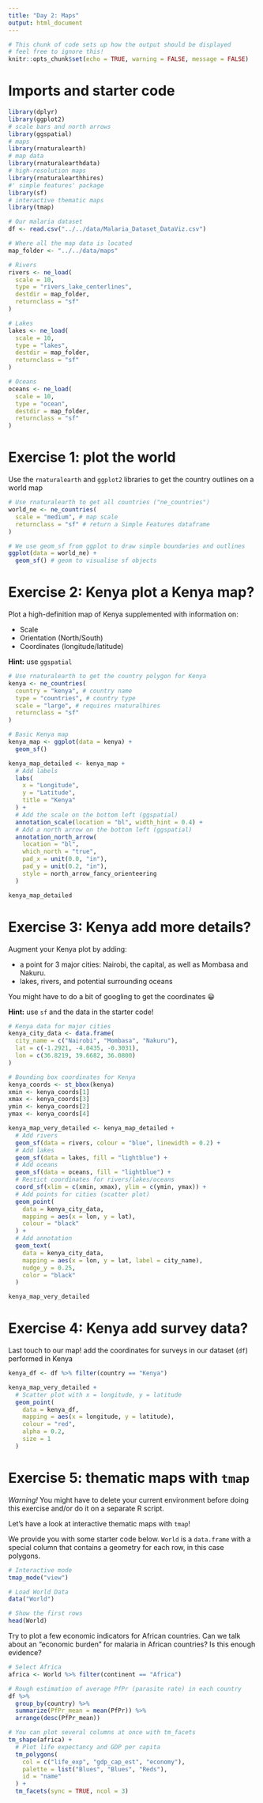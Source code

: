 ```yaml
---
title: "Day 2: Maps"
output: html_document
---
```


```r
# This chunk of code sets up how the output should be displayed
# feel free to ignore this!
knitr::opts_chunk$set(echo = TRUE, warning = FALSE, message = FALSE)
```

# Imports and starter code

```r
library(dplyr)
library(ggplot2)
# scale bars and north arrows
library(ggspatial)
# maps
library(rnaturalearth)
# map data
library(rnaturalearthdata)
# high-resolution maps
library(rnaturalearthhires)
#' simple features' package
library(sf)
# interactive thematic maps
library(tmap)

# Our malaria dataset
df <- read.csv("../../data/Malaria_Dataset_DataViz.csv")

# Where all the map data is located
map_folder <- "../../data/maps"

# Rivers
rivers <- ne_load(
  scale = 10,
  type = "rivers_lake_centerlines",
  destdir = map_folder,
  returnclass = "sf"
)

# Lakes
lakes <- ne_load(
  scale = 10,
  type = "lakes",
  destdir = map_folder,
  returnclass = "sf"
)

# Oceans
oceans <- ne_load(
  scale = 10,
  type = "ocean",
  destdir = map_folder,
  returnclass = "sf"
)
```

# Exercise 1: plot the world

Use the ```rnaturalearth``` and ```ggplot2``` libraries to get the country outlines on a world map

```r
# Use rnaturalearth to get all countries ("ne_countries")
world_ne <- ne_countries(
  scale = "medium", # map scale
  returnclass = "sf" # return a Simple Features dataframe
)

# We use geom_sf from ggplot to draw simple boundaries and outlines
ggplot(data = world_ne) +
  geom_sf() # geom to visualise sf objects
```

# Exercise 2: Kenya plot a Kenya map?

Plot a high-definition map of Kenya supplemented with information on:

 * Scale
 * Orientation (North/South)
 * Coordinates (longitude/latitude)

**Hint:** use ```ggspatial```

```r
# Use rnaturalearth to get the country polygon for Kenya
kenya <- ne_countries(
  country = "kenya", # country name
  type = "countries", # country type
  scale = "large", # requires rnaturalhires
  returnclass = "sf"
)

# Basic Kenya map
kenya_map <- ggplot(data = kenya) +
  geom_sf()

kenya_map_detailed <- kenya_map +
  # Add labels
  labs(
    x = "Longitude",
    y = "Latitude",
    title = "Kenya"
  ) +
  # Add the scale on the bottom left (ggspatial)
  annotation_scale(location = "bl", width_hint = 0.4) +
  # Add a north arrow on the bottom left (ggspatial)
  annotation_north_arrow(
    location = "bl",
    which_north = "true",
    pad_x = unit(0.0, "in"),
    pad_y = unit(0.2, "in"),
    style = north_arrow_fancy_orienteering
  )

kenya_map_detailed
```

# Exercise 3: Kenya add more details?

Augment your Kenya plot by adding:

 * a point for 3 major cities: Nairobi, the capital, as well as Mombasa and Nakuru.
 * lakes, rivers, and potential surrounding oceans

You might have to do a bit of googling to get the coordinates 😀

**Hint:** use ```sf``` and the data in the starter code!

```r
# Kenya data for major cities
kenya_city_data <- data.frame(
  city_name = c("Nairobi", "Mombasa", "Nakuru"),
  lat = c(-1.2921, -4.0435, -0.3031),
  lon = c(36.8219, 39.6682, 36.0800)
)

# Bounding box coordinates for Kenya
kenya_coords <- st_bbox(kenya)
xmin <- kenya_coords[1]
xmax <- kenya_coords[3]
ymin <- kenya_coords[2]
ymax <- kenya_coords[4]

kenya_map_very_detailed <- kenya_map_detailed +
  # Add rivers
  geom_sf(data = rivers, colour = "blue", linewidth = 0.2) +
  # Add lakes
  geom_sf(data = lakes, fill = "lightblue") +
  # Add oceans
  geom_sf(data = oceans, fill = "lightblue") +
  # Restict coordinates for rivers/lakes/oceans
  coord_sf(xlim = c(xmin, xmax), ylim = c(ymin, ymax)) +
  # Add points for cities (scatter plot)
  geom_point(
    data = kenya_city_data,
    mapping = aes(x = lon, y = lat),
    colour = "black"
  ) +
  # Add annotation
  geom_text(
    data = kenya_city_data,
    mapping = aes(x = lon, y = lat, label = city_name),
    nudge_y = 0.25,
    color = "black"
  )

kenya_map_very_detailed
```

# Exercise 4: Kenya add survey data?

Last touch to our map! add the coordinates for surveys in our dataset (```df```) performed in Kenya

```r
kenya_df <- df %>% filter(country == "Kenya")

kenya_map_very_detailed +
  # Scatter plot with x = longitude, y = latitude
  geom_point(
    data = kenya_df,
    mapping = aes(x = longitude, y = latitude),
    colour = "red",
    alpha = 0.2,
    size = 1
  )
```

# Exercise 5: thematic maps with ```tmap```

*Warning!* You might have to delete your current environment before doing this exercise and/or do it on a separate R script.

Let's have a look at interactive thematic maps with ```tmap```!

We provide you with some starter code below. ```World``` is a ```data.frame``` with a special column that contains a geometry for each row, in this case polygons.

```r
# Interactive mode
tmap_mode("view")

# Load World Data
data("World")

# Show the first rows
head(World)
```

Try to plot a few economic indicators for African countries. Can we talk about an "economic burden" for malaria in African countries? Is this enough evidence?

```r
# Select Africa
africa <- World %>% filter(continent == "Africa")

# Rough estimation of average PfPr (parasite rate) in each country
df %>%
  group_by(country) %>%
  summarize(PfPr_mean = mean(PfPr)) %>%
  arrange(desc(PfPr_mean))

# You can plot several columns at once with tm_facets
tm_shape(africa) +
  # Plot life expectancy and GDP per capita
  tm_polygons(
    col = c("life_exp", "gdp_cap_est", "economy"),
    palette = list("Blues", "Blues", "Reds"),
    id = "name"
  ) +
  tm_facets(sync = TRUE, ncol = 3)
```